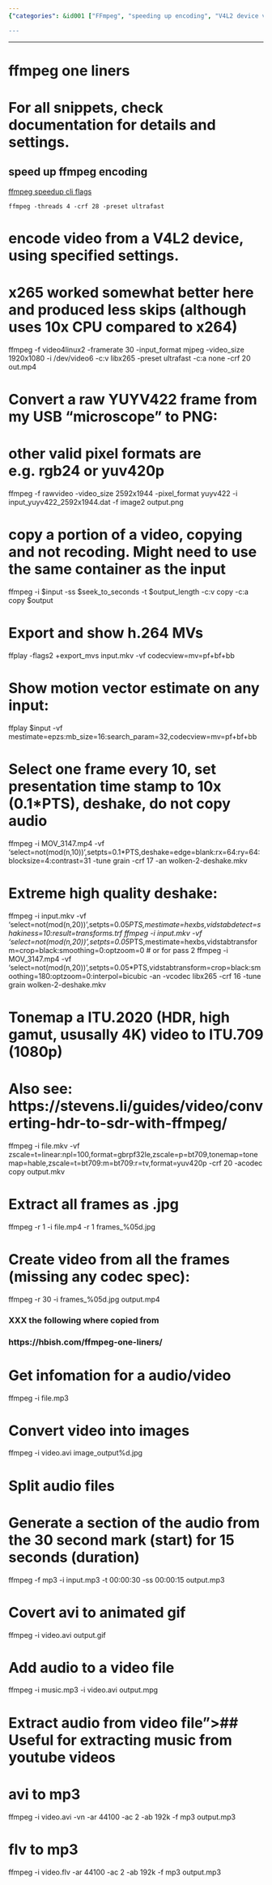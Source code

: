 ```yaml
---
{"categories": &id001 ["FFmpeg", "speeding up encoding", "V4L2 device video encoding", "frame conversion to PNG", "re-encoding bypass", "H.26 exporting", "HDR video conversion", "frame extraction", "audio/video data retrieval", "AVI/FLV to MP3 conversion", "custom audio quality parameters"], "category": "Video Editing", "date": "2023-12-22 23:52:59", "description": "This article showcases the versatile capabilities of FFmpeg, a powerful tool for speeding up encoding processes and offering features such as V4L2 device video encoding, frame conversion to PNG, re-encoding bypass, H.26 exporting, HDR video conversion, frame extraction, audio/video data retrieval, AVI/FLV to MP3 conversion, and custom audio quality parameters.", "tags": *id001, "title": "Exploring FFmpeg's Advanced Encoding, Conversion, and Audio Functionality"}

---
```


------

# ffmpeg one liners

# For all snippets, check documentation for details and settings.

## speed up ffmpeg encoding

[ffmpeg speedup cli flags](https://blog.csdn.net/weixin_39981360/article/details/111807188)

`ffmpeg -threads 4 -crf 28 -preset ultrafast`

# encode video from a V4L2 device, using specified settings.
# x265 worked somewhat better here and produced less skips (although uses 10x CPU compared to x264)
ffmpeg -f video4linux2 -framerate 30 -input_format mjpeg -video_size 1920x1080 -i /dev/video6 -c:v libx265 -preset ultrafast -c:a none -crf 20 out.mp4

# Convert a raw YUYV422 frame from my USB "microscope" to PNG:
# other valid pixel formats are e.g. rgb24 or yuv420p
ffmpeg -f rawvideo -video_size 2592x1944 -pixel_format yuyv422 -i input_yuyv422_2592x1944.dat -f image2 output.png

# copy a portion of a video, copying and not recoding. Might need to use the same container as the input
ffmpeg -i $input -ss $seek_to_seconds -t $output_length -c:v copy -c:a copy $output

# Export and show h.264 MVs
ffplay -flags2 +export_mvs input.mkv -vf codecview=mv=pf+bf+bb

# Show motion vector estimate on any input:
ffplay $input -vf mestimate=epzs:mb_size=16:search_param=32,codecview=mv=pf+bf+bb

# Select one frame every 10, set presentation time stamp to 10x (0.1*PTS), deshake, do not copy audio
ffmpeg -i MOV_3147.mp4 -vf 'select=not(mod(n\,10))',setpts=0.1*PTS,deshake=edge=blank:rx=64:ry=64:blocksize=4:contrast=31 -tune grain -crf 17 -an wolken-2-deshake.mkv

# Extreme high quality deshake:
ffmpeg -i input.mkv -vf 'select=not(mod(n\,20))',setpts=0.05*PTS,mestimate=hexbs,vidstabdetect=shakiness=10:result=transforms.trf
ffmpeg -i input.mkv -vf 'select=not(mod(n\,20))',setpts=0.05*PTS,mestimate=hexbs,vidstabtransform=crop=black:smoothing=0:optzoom=0
# or for pass 2
ffmpeg -i MOV_3147.mp4 -vf 'select=not(mod(n\,20))',setpts=0.05*PTS,vidstabtransform=crop=black:smoothing=180:optzoom=0:interpol=bicubic -an -vcodec libx265 -crf 16 -tune grain wolken-2-deshake.mkv

# Tonemap a ITU.2020 (HDR, high gamut, ususally 4K) video to ITU.709 (1080p)
# Also see: https://stevens.li/guides/video/converting-hdr-to-sdr-with-ffmpeg/
ffmpeg -i file.mkv -vf zscale=t=linear:npl=100,format=gbrpf32le,zscale=p=bt709,tonemap=tonemap=hable,zscale=t=bt709:m=bt709:r=tv,format=yuv420p -crf 20 -acodec copy output.mkv

# Extract all frames as <pattern>.jpg
ffmpeg -r 1 -i file.mp4 -r 1 frames_%05d.jpg

# Create video from all the frames (missing any codec spec):
ffmpeg -r 30 -i frames_%05d.jpg output.mp4

### XXX the following where copied from
###     https://hbish.com/ffmpeg-one-liners/
# Get infomation for a audio/video
ffmpeg -i file.mp3

# Convert video into images
ffmpeg -i video.avi image_output%d.jpg

# Split audio files
# Generate a section of the audio from the 30 second mark (start) for 15 seconds (duration)
ffmpeg -f mp3 -i input.mp3 -t 00:00:30 -ss 00:00:15 output.mp3

# Covert avi to animated gif
ffmpeg -i video.avi output.gif

# Add audio to a video file
ffmpeg -i music.mp3 -i video.avi output.mpg

# Extract audio from video file"&gt;## Useful for extracting music from youtube videos
# avi to mp3
ffmpeg -i video.avi -vn -ar 44100 -ac 2 -ab 192k -f mp3 output.mp3

# flv to mp3
ffmpeg -i video.flv -ar 44100 -ac 2 -ab 192k -f mp3 output.mp3

